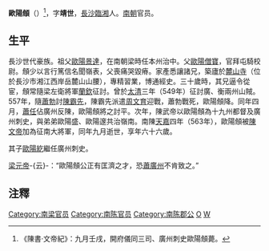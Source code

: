 '''歐陽頠'''（{{bd|498年||563年|10月3日|}}）<ref>《陳書·文帝紀》：九月壬戌，開府儀同三司、廣州刺史歐陽頠薨。</ref>，字'''靖世'''，[[長沙|長沙]][[臨湘|臨湘]]人。[[南朝|南朝]]官员。

== 生平 ==
長沙世代豪族。祖父[[歐陽景達|歐陽景達]]，在南朝梁時任本州治中。父[[歐陽僧寶|歐陽僧寶]]，官拜屯騎校尉。頠少以言行篤信名聞嶺表，父喪痛哭毀瘠。家產悉讓諸兄，築廬於[[麓山寺|麓山寺]]（位於長沙市湘江西岸岳麓山山腰），專精習業，博通經史。三十歲時，其兄逼令從宦，頠常隨梁左衛將軍[[蘭欽|蘭欽]]征討。曾於[[太清_(年號)|太清]]三年（549年）征討廣、衡兩州山賊。557年，隨[[蕭勃|蕭勃]]討[[陳霸先|陳霸先]]，陳霸先派遣[[周文育|周文育]]迎戰，蕭勃戰死，歐陽頠降。同年四月，[[蕭任|蕭任]]佔廣州反陳，歐陽頠將之討平。次年，陳武帝以歐陽頠為十九州都督及廣州刺史，與弟弟歐陽盛、歐陽邃共治嶺南。南陳[[天嘉|天嘉]]四年（563年），歐陽頠被[[陳文帝|陳文帝]]加為征南大將軍，同年九月逝世，享年六十六歲。

其子[[歐陽紇|歐陽紇]]繼任廣州刺史。

[[梁元帝|梁元帝]]-{云}-：“歐陽頠公正有匡濟之才，恐[[蕭勃|蕭廣州]]不肯致之。”

== 注釋 ==
{{Reflist}}

[[Category:南梁官员|Category:南梁官员]]
[[Category:南陈官员|Category:南陈官员]]
[[Category:南陈郡公|Category:南陈郡公]]
[[Category:長沙人|O]]
[[Category:歐陽姓|W]]
